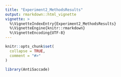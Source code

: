 ```yaml
---
title: "Experiment2_MethodsResults"
output: rmarkdown::html_vignette
vignette: >
  %\VignetteIndexEntry{Experiment2_MethodsResults}
  %\VignetteEngine{knitr::rmarkdown}
  %\VignetteEncoding{UTF-8}
---
```


```r
knitr::opts_chunk$set(
  collapse = TRUE,
  comment = "#>"
)
```

```r
library(AntiSaccade)
```
